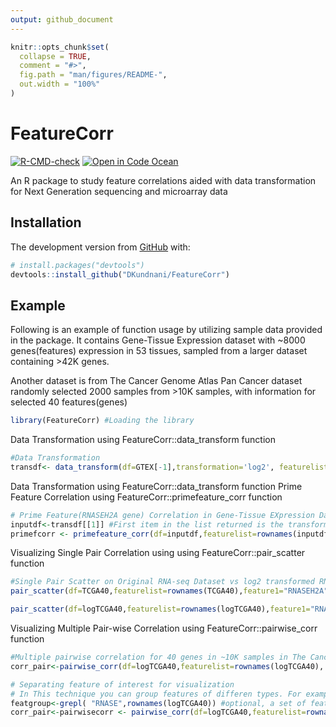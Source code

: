 ```yaml
---
output: github_document
---
```


<!-- README.md is generated from README.Rmd. Please edit that file -->

```r
knitr::opts_chunk$set(
  collapse = TRUE,
  comment = "#>",
  fig.path = "man/figures/README-",
  out.width = "100%"
)
```

# FeatureCorr

<!-- badges: start -->
[![R-CMD-check](https://github.com/DKundnani/FeatureCorr/actions/workflows/check-standard.yaml/badge.svg)](https://github.com/DKundnani/FeatureCorr/actions/workflows/check-standard.yaml)
[![Open in Code Ocean](https://codeocean.com/codeocean-assets/badge/open-in-code-ocean.svg)](https://codeocean.com/capsule/7549295/tree)
<!-- badges: end -->

 An R package to study feature correlations aided with data transformation for Next Generation sequencing and microarray data

## Installation

The development version from [GitHub](https://github.com/) with:

``` r
# install.packages("devtools")
devtools::install_github("DKundnani/FeatureCorr")
```
## Example

Following is an example of function usage by utilizing sample data provided in the package. 
It contains Gene-Tissue Expression dataset with ~8000 genes(features) expression in 53 tissues, 
sampled from a larger dataset containing >42K genes. 

Another dataset is from The Cancer Genome Atlas Pan Cancer dataset randomly selected 2000 samples from >10K samples, with information for selected 40 features(genes)

```r
library(FeatureCorr) #Loading the library

```

Data Transformation using FeatureCorr::data_transform function

```r
#Data Transformation
transdf<- data_transform(df=GTEX[-1],transformation='log2', featurelist=GTEX$Description, medianthres=1)
```
Data Transformation using FeatureCorr::data_transform function
Prime Feature Correlation using FeatureCorr::primefeature_corr function

```r

# Prime Feature(RNASEH2A gene) Correlation in Gene-Tissue EXpression Dataset
inputdf<-transdf[[1]] #First item in the list returned is the transformed Data
primefcorr <- primefeature_corr(df=inputdf,featurelist=rownames(inputdf) ,primefeature="RNASEH2A")
```


Visualizing Single Pair Correlation using using FeatureCorr::pair_scatter function

```r

#Single Pair Scatter on Original RNA-seq Dataset vs log2 transformed RNA-seq Dataset
pair_scatter(df=TCGA40,featurelist=rownames(TCGA40),feature1="RNASEH2A",feature2="PCNA", corrmeth='pearson')[[1]]

pair_scatter(df=logTCGA40,featurelist=rownames(logTCGA40),feature1="RNASEH2A", feature2="PCNA", corrmeth='pearson')[[1]]


```



Visualizing Multiple Pair-wise Correlation using FeatureCorr::pairwise_corr function

```r

#Multiple pairwise correlation for 40 genes in ~10K samples in The Cancer Genome Atlas-Pan Cancer dataset
corr_pair<-pairwise_corr(df=logTCGA40,featurelist=rownames(logTCGA40), visorder="hclust", clustno=2)

# Separating feature of interest for visualization 
# In This technique you can group features of differen types. For example if I have methylation and transcription data in the same dataframe for same set of feature identfiers
featgroup<-grepl( "RNASE",rownames(logTCGA40)) #optional, a set of features to separated
corr_pair<-pairwisecorr <- pairwise_corr(df=logTCGA40,featurelist=rownames(logTCGA40),featuregroup=featgroup)
```



